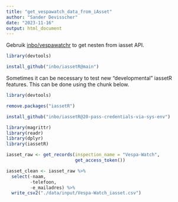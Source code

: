 ```yaml
---
title: "get_vespawatch_data_from_iAsset"
author: "Sander Devisscher"
date: "2023-11-16"
output: html_document
---
```

Gebruik [inbo/vespawatchr](https://github.com/inbo/iassetR) to get nesten 
from iasset API.

```r
library(devtools)

install_github("inbo/iassetR@main")
```

Sometimes it can be necessary to test new "developmental" iassetR features.
This can be done using the chunk below. 
```r
library(devtools)

remove.packages("iassetR")

install_github("inbo/iassetR@20-pass-credentials-via-sys-env")
```

```r
library(magrittr)
library(readr)
library(dplyr)
library(iassetR)
```

```r
iasset_raw <- get_records(inspection_name = "Vespa-Watch",
                          get_access_token())
```

```r
iasset_clean <- iasset_raw %>% 
  select(-naam, 
         -telefoon,
         -e_mailadres) %>% 
  write_csv2("./data/input/Vespa-Watch_iasset.csv")
```

